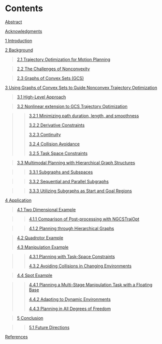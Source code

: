 # Contents

[Abstract](#abstract)

[Acknowledgments](#acknowledgments)

[1 Introduction](#introduction)

[2  Background](#background)

>[2.1 Trajectory Optimization for Motion Planning](#trajectory-optimization-for-motion-planning)

>[2.2 The Challenges of Nonconvexity](#the-challenges-of-nonconvexity)

>[2.3 Graphs of Convex Sets (GCS)](#graphs-of-convex-sets-(GCS))

[3 Using Graphs of Convex Sets to Guide Nonconvex Trajectory Optimization](#using-graphs-of-convex-sets-to-guide-nonconvex-trajectory-optimization)

>[3.1 High-Level Approach](#high-level-approach)

>[3.2 Nonlinear extension to GCS Trajectory Optimization](#nonlinear-extension-to-GCS-trajectory-optimization)

>>[3.2.1 Minimizing path duration, length, and smoothness](#minimizing-path-duration,-length,-and-smoothness)
>>
>>[3.2.2 Derivative Constraints](#derivative-constraints)
>>
>>[3.2.3 Continuity](#continuity)
>>
>>[3.2.4 Collision Avoidance](#collision-avoidance)
>>
>>[3.2.5 Task Space Constraints](#task-space-constraints)

>[3.3 Multimodal Planning with Hierarchical Graph Structures](#multimodal-planning-with-hierarchical-graph-structures)

>>[3.3.1 Subgraphs and Subspaces](#subgraphs-and-subspaces)

>>[3.3.2 Sequential and Parallel Subgraphs](#sequential-and-parallel-subgraphs)

>>[3.3.3 Utilizing Subgraphs as Start and Goal Regions](#utilizing-subgraphs-as-start-and-goal-regions)

[4 Application](#application)

>[4.1 Two Dimensional Example](#two-dimensional-example)

>>[4.1.1 Comparison of Post-processing with NGCSTrajOpt](#comparison-of-post-processing-with-NGCSTrajOpt)

>>[4.1.2 Planning through Hierarchical Graphs](#planning-through-hierarchical-graphs)

>[4.2 Quadrotor Example](#quadrotor-example)
>
>[4.3 Manipulation Example](#manipulation-example)

>>[4.3.1 Planning with Task-Space Constraints](#planning-with-task-space-constraints)
>>
>>[4.3.2 Avoiding Collisions in Changing Environments](#avoiding-collisions-in-changing-environments)

>[4.4 Spot Example](#spot-example)

>>[4.4.1 Planning a Multi-Stage Manipulation Task with a Floating Base](#planning-a-multi-stage-manipulation-task-with-a-floating-base)
>>
>>[4.4.2 Adapting to Dynamic Environments](#adapting-to-dynamic-environments)
>>
>>[4.4.3 Planning in All Degrees of Freedom](#planning-in-all-degrees-of-freedom)

>[5 Conclusion](#conclusion)

>>[5.1 Future Directions](#future-directions)

[References](#references)